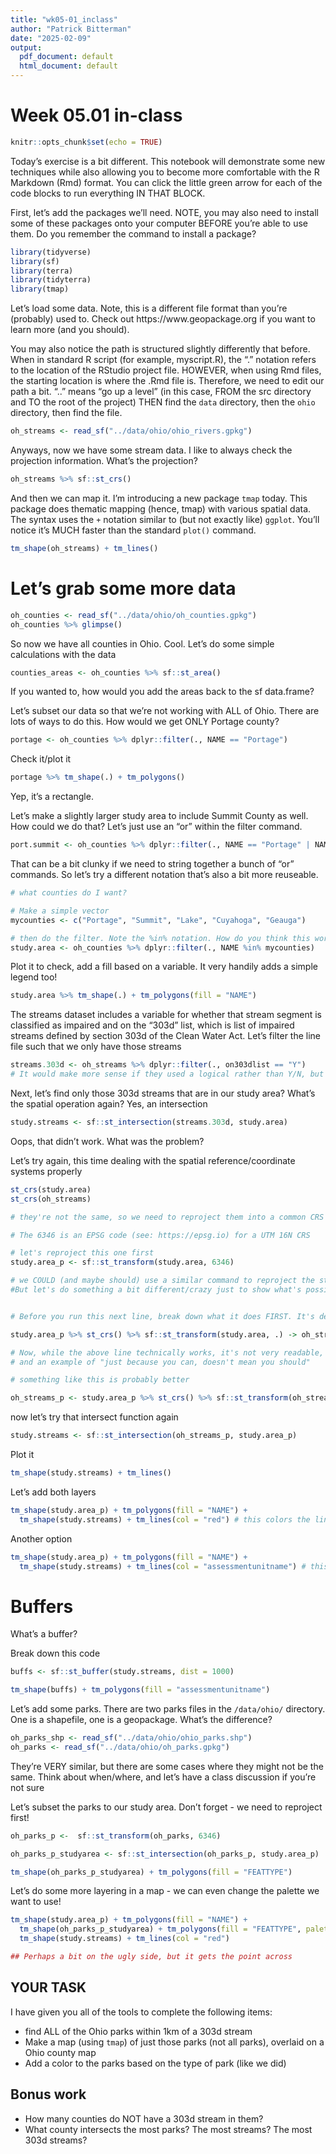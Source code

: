 ```yaml
---
title: "wk05-01_inclass"
author: "Patrick Bitterman"
date: "2025-02-09"
output:
  pdf_document: default
  html_document: default
---
```



# Week 05.01 in-class

```r
knitr::opts_chunk$set(echo = TRUE)
```


Today's exercise is a bit different. This notebook will demonstrate some new techniques while also allowing you to become more comfortable with the R Markdown (Rmd) format. You can click the little green arrow for each of the code blocks to run everything IN THAT BLOCK.


First, let's add the packages we'll need. NOTE, you may also need to install some of these packages onto your computer BEFORE you're able to use them. Do you remember the command to install a package?

```r
library(tidyverse)
library(sf)
library(terra)
library(tidyterra)
library(tmap)

```



Let's load some data. Note, this is a different file format than you're (probably) used to. Check out https://www.geopackage.org if you want to learn more (and you should).

You may also notice the path is structured slightly differently that before. When in standard R script (for example, myscript.R), the "." notation refers to the location of the RStudio project file. HOWEVER, when using Rmd files, the starting location is where the .Rmd file is. Therefore, we need to edit our path a bit. ".." means "go up a level" (in this case, FROM the src directory and TO the root of the project) THEN find the `data` directory, then the `ohio` directory, then find the file.
```r
oh_streams <- read_sf("../data/ohio/ohio_rivers.gpkg")
```


Anyways, now we have some stream data. I like to always check the projection information. What's the projection?

```r
oh_streams %>% sf::st_crs()
```

And then we can map it. I'm introducing a new package `tmap` today. This package does thematic mapping (hence, tmap) with various spatial data. The syntax uses the `+` notation similar to (but not exactly like) `ggplot`. You'll notice it's MUCH faster than the standard `plot()` command.

```r
tm_shape(oh_streams) + tm_lines()
```

# Let's grab some more data

```r
oh_counties <- read_sf("../data/ohio/oh_counties.gpkg")
oh_counties %>% glimpse()
```

So now we have all counties in Ohio. Cool. Let's do some simple calculations with the data

```r
counties_areas <- oh_counties %>% sf::st_area()
```

If you wanted to, how would you add the areas back to the sf data.frame?

Let's subset our data so that we're not working with ALL of Ohio. There are lots of ways to do this. How would we get ONLY Portage county?

```r
portage <- oh_counties %>% dplyr::filter(., NAME == "Portage")
```

Check it/plot it

```r
portage %>% tm_shape(.) + tm_polygons()
```

Yep, it's a rectangle.


Let's make a slightly larger study area to include Summit County as well. How could we do that? Let's just use an "or" within the filter command.

```r
port.summit <- oh_counties %>% dplyr::filter(., NAME == "Portage" | NAME == "Summit")
```

That can be a bit clunky if we need to string together a bunch of "or" commands. So let's try a different notation that's also a bit more reuseable.

```r
# what counties do I want?

# Make a simple vector
mycounties <- c("Portage", "Summit", "Lake", "Cuyahoga", "Geauga")

# then do the filter. Note the %in% notation. How do you think this works???
study.area <- oh_counties %>% dplyr::filter(., NAME %in% mycounties)

```

Plot it to check, add a fill based on a variable. It very handily adds a simple legend too!
```r
study.area %>% tm_shape(.) + tm_polygons(fill = "NAME")
```

The streams dataset includes a variable for whether that stream segment is classified as impaired and on the "303d" list, which is list of impaired streams defined by section 303d of the Clean Water Act. Let's filter the line file such that we only have those streams

```r
streams.303d <- oh_streams %>% dplyr::filter(., on303dlist == "Y") 
# It would make more sense if they used a logical rather than Y/N, but I didn't create the data
```


Next, let's find only those 303d streams that are in our study area? What's the spatial operation again? Yes, an intersection

```r
study.streams <- sf::st_intersection(streams.303d, study.area)
```

Oops, that didn't work. What was the problem?


Let's try again, this time dealing with the spatial reference/coordinate systems properly

```r
st_crs(study.area)
st_crs(oh_streams)

# they're not the same, so we need to reproject them into a common CRS

# The 6346 is an EPSG code (see: https://epsg.io) for a UTM 16N CRS

# let's reproject this one first
study.area_p <- sf::st_transform(study.area, 6346) 

# we COULD (and maybe should) use a similar command to reproject the streams file too. 
#But let's do something a bit different/crazy just to show what's possible


# Before you run this next line, break down what it does FIRST. It's definitely non-traditional

study.area_p %>% st_crs() %>% sf::st_transform(study.area, .) -> oh_streams_p

# Now, while the above line technically works, it's not very readable, 
# and an example of "just because you can, doesn't mean you should"

# something like this is probably better

oh_streams_p <- study.area_p %>% st_crs() %>% sf::st_transform(oh_streams, .)


```

now let's try that intersect function again

```r
study.streams <- sf::st_intersection(oh_streams_p, study.area_p)
```

Plot it

```r
tm_shape(study.streams) + tm_lines()
```

Let's add both layers

```r
tm_shape(study.area_p) + tm_polygons(fill = "NAME") + 
  tm_shape(study.streams) + tm_lines(col = "red") # this colors the lines based on a color we gave it (red)
```

Another option

```r
tm_shape(study.area_p) + tm_polygons(fill = "NAME") + 
  tm_shape(study.streams) + tm_lines(col = "assessmentunitname") # this colors the lines based on a variable in the dataset
```


# Buffers

What's a buffer?

Break down this code

```r
buffs <- sf::st_buffer(study.streams, dist = 1000)

tm_shape(buffs) + tm_polygons(fill = "assessmentunitname")

```

Let's add some parks. There are two parks files in the `/data/ohio/` directory. One is a shapefile, one is a geopackage. What's the difference?


```r
oh_parks_shp <- read_sf("../data/ohio/ohio_parks.shp")
oh_parks <- read_sf("../data/ohio/oh_parks.gpkg")
```

They're VERY similar, but there are some cases where they might not be the same. Think about when/where, and let's have a class discussion if you're not sure


Let's subset the parks to our study area. Don't forget - we need to reproject first!
```r
oh_parks_p <-  sf::st_transform(oh_parks, 6346) 

oh_parks_p_studyarea <- sf::st_intersection(oh_parks_p, study.area_p)

tm_shape(oh_parks_p_studyarea) + tm_polygons(fill = "FEATTYPE")


```

Let's do some more layering in a map - we can even change the palette we want to use!

```r

tm_shape(study.area_p) + tm_polygons(fill = "NAME") + 
  tm_shape(oh_parks_p_studyarea) + tm_polygons(fill = "FEATTYPE", palette = "brewer.dark2") +
  tm_shape(study.streams) + tm_lines(col = "red")

## Perhaps a bit on the ugly side, but it gets the point across

```


## YOUR TASK

I have given you all of the tools to complete the following items:

- find ALL of the Ohio parks within 1km of a 303d stream
- Make a map (using `tmap`) of just those parks (not all parks), overlaid on a Ohio county map
- Add a color to the parks based on the type of park (like we did)


## Bonus work
- How many counties do NOT have a 303d stream in them?
- What county intersects the most parks? The most streams? The most 303d streams?
